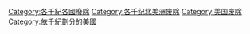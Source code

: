 [[Category:各千紀各國廢除|Category:各千紀各國廢除]]
[[Category:各千纪北美洲废除|Category:各千纪北美洲废除]]
[[Category:美国废除|Category:美国废除]]
[[Category:依千紀劃分的美國|Category:依千紀劃分的美國]]